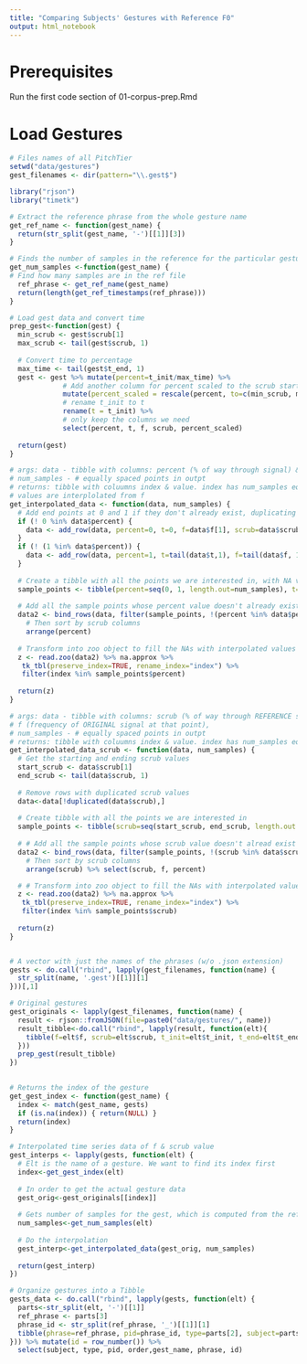 ```yaml
---
title: "Comparing Subjects' Gestures with Reference F0"
output: html_notebook
---
```


# Prerequisites
Run the first code section of 01-corpus-prep.Rmd

# Load Gestures

```r
# Files names of all PitchTier
setwd("data/gestures")
gest_filenames <- dir(pattern="\\.gest$")
```


```r
library("rjson")
library("timetk")

# Extract the reference phrase from the whole gesture name
get_ref_name <- function(gest_name) {
  return(str_split(gest_name, '-')[[1]][3])
}

# Finds the number of samples in the reference for the particular gesture
get_num_samples <-function(gest_name) {
# Find how many samples are in the ref file
  ref_phrase <- get_ref_name(gest_name)  
  return(length(get_ref_timestamps(ref_phrase)))
}

# Load gest data and convert time
prep_gest<-function(gest) {
  min_scrub <- gest$scrub[1]
  max_scrub <- tail(gest$scrub, 1)
    
  # Convert time to percentage
  max_time <- tail(gest$t_end, 1)
  gest <- gest %>% mutate(percent=t_init/max_time) %>%
             # Add another column for percent scaled to the scrub start and end values
             mutate(percent_scaled = rescale(percent, to=c(min_scrub, max_scrub), from=c(0, 1)))  %>%
             # rename t_init to t
             rename(t = t_init) %>%
             # only keep the columns we need
             select(percent, t, f, scrub, percent_scaled)
  
  return(gest)
}

# args: data - tibble with columns: percent (% of way through signal) & f (frequency at that point), 
# num_samples - # equally spaced points in outpt
# returns: tibble with coluumns index & value. index has num_samples equally spaced points from 0 to 1
# values are interplolated from f
get_interpolated_data <- function(data, num_samples) {
  # Add end points at 0 and 1 if they don't already exist, duplicating first and last available f value
  if (! 0 %in% data$percent) {
    data <- add_row(data, percent=0, t=0, f=data$f[1], scrub=data$scrub[1], .before=1)
  }
  if (! (1 %in% data$percent)) {
    data <- add_row(data, percent=1, t=tail(data$t,1), f=tail(data$f, 1), scrub=tail(data$scrub, 1))
  }
          
  # Create a tibble with all the points we are interested in, with NA values
  sample_points <- tibble(percent=seq(0, 1, length.out=num_samples), t=NA, f=NA, scrub=NA) 
  
  # Add all the sample points whose percent value doesn't already exist in data
  data2 <- bind_rows(data, filter(sample_points, !(percent %in% data$percent)))  %>%
    # Then sort by scrub columns  
    arrange(percent)
  
  # Transform into zoo object to fill the NAs with interpolated values
  z <- read.zoo(data2) %>% na.approx %>%
   tk_tbl(preserve_index=TRUE, rename_index="index") %>%
   filter(index %in% sample_points$percent)
  
  return(z)
}

# args: data - tibble with columns: scrub (% of way through REFERENCE signal), 
# f (frequency of ORIGINAL signal at that point), 
# num_samples - # equally spaced points in outpt
# returns: tibble with coluumns index & value. index has num_samples equally spaced points from the start and end of scrub, f is interpolated
get_interpolated_data_scrub <- function(data, num_samples) {
  # Get the starting and ending scrub values
  start_scrub <- data$scrub[1]
  end_scrub <- tail(data$scrub, 1)
  
  # Remove rows with duplicated scrub values
  data<-data[!duplicated(data$scrub),]
  
  # Create tibble with all the points we are interested in
  sample_points <- tibble(scrub=seq(start_scrub, end_scrub, length.out = num_samples), f=NA, percent=NA)
  
  # # Add all the sample points whose scrub value doesn't alread exist to data
  data2 <- bind_rows(data, filter(sample_points, !(scrub %in% data$scrub))) %>%
    # Then sort by scrub columns
    arrange(scrub) %>% select(scrub, f, percent)

  # # Transform into zoo object to fill the NAs with interpolated values
  z <- read.zoo(data2) %>% na.approx %>%
   tk_tbl(preserve_index=TRUE, rename_index="index") %>%
   filter(index %in% sample_points$scrub)
   
  return(z)
}


# A vector with just the names of the phrases (w/o .json extension)
gests <- do.call("rbind", lapply(gest_filenames, function(name) {
  str_split(name, '.gest')[[1]][1]
}))[,1]

# Original gestures
gest_originals <- lapply(gest_filenames, function(name) {
  result <- rjson::fromJSON(file=paste0("data/gestures/", name)) 
  result_tibble<-do.call("rbind", lapply(result, function(elt){
    tibble(f=elt$f, scrub=elt$scrub, t_init=elt$t_init, t_end=elt$t_end)
  }))
  prep_gest(result_tibble)
})

  
# Returns the index of the gesture
get_gest_index <- function(gest_name) {
  index <- match(gest_name, gests)
  if (is.na(index)) { return(NULL) }
  return(index)
}

# Interpolated time series data of f & scrub value
gest_interps <- lapply(gests, function(elt) {
  # Elt is the name of a gesture. We want to find its index first
  index<-get_gest_index(elt)
  
  # In order to get the actual gesture data
  gest_orig<-gest_originals[[index]]
  
  # Gets number of samples for the gest, which is computed from the reference
  num_samples<-get_num_samples(elt)
  
  # Do the interpolation  
  gest_interp<-get_interpolated_data(gest_orig, num_samples)
  
  return(gest_interp)
})

# Organize gestures into a Tibble
gests_data <- do.call("rbind", lapply(gests, function(elt) {
  parts<-str_split(elt, '-')[[1]]
  ref_phrase <- parts[3]
  phrase_id <- str_split(ref_phrase, '_')[[1]][1]
  tibble(phrase=ref_phrase, pid=phrase_id, type=parts[2], subject=parts[4], order=parts[1], gest_name=elt)
})) %>% mutate(id = row_number()) %>%
  select(subject, type, pid, order,gest_name, phrase, id)
```



